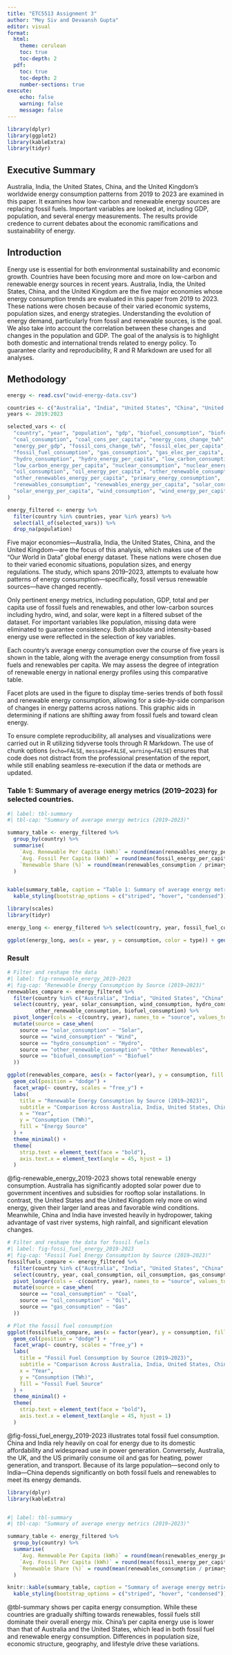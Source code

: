 ```yaml
---
title: "ETC5513 Assignment 3"
author: "Mey Siv and Devaansh Gupta"
editor: visual
format:
  html:
    theme: cerulean
    toc: true
    toc-depth: 2
  pdf: 
    toc: true
    toc-depth: 2
    number-sections: true
execute:
    echo: false
    warning: false
    message: false
---
```


```r
library(dplyr)
library(ggplot2)
library(kableExtra)
library(tidyr)
```


## Executive Summary


Australia, India, the United States, China, and the United Kingdom's worldwide energy consumption patterns from 2019 to 2023 are examined in this paper. It examines how low-carbon and renewable energy sources are replacing fossil fuels. Important variables are looked at, including GDP, population, and several energy measurements. The results provide credence to current debates about the economic ramifications and sustainability of energy.

## Introduction

Energy use is essential for both environmental sustainability and economic growth. Countries have been focusing more and more on low-carbon and renewable energy sources in recent years. Australia, India, the United States, China, and the United Kingdom are the five major economies whose energy consumption trends are evaluated in this paper from 2019 to 2023. These nations were chosen because of their varied economic systems, population sizes, and energy strategies. Understanding the evolution of energy demand, particularly from fossil and renewable sources, is the goal. We also take into account the correlation between these changes and changes in the population and GDP. The goal of the analysis is to highlight both domestic and international trends related to energy policy. To guarantee clarity and reproducibility, R and R Markdown are used for all analyses.

## Methodology

```r

energy <- read.csv("owid-energy-data.csv")

countries <- c("Australia", "India", "United States", "China", "United Kingdom")
years <- 2019:2023

selected_vars <- c(
  "country", "year", "population", "gdp", "biofuel_consumption", "biofuel_cons_per_capita",
  "coal_consumption", "coal_cons_per_capita", "energy_cons_change_twh", "energy_per_capita",
  "energy_per_gdp", "fossil_cons_change_twh", "fossil_elec_per_capita", "fossil_energy_per_capita",
  "fossil_fuel_consumption", "gas_consumption", "gas_elec_per_capita", "gas_energy_per_capita",
  "hydro_consumption", "hydro_energy_per_capita", "low_carbon_consumption",
  "low_carbon_energy_per_capita", "nuclear_consumption", "nuclear_energy_per_capita",
  "oil_consumption", "oil_energy_per_capita", "other_renewable_consumption",
  "other_renewables_energy_per_capita", "primary_energy_consumption",
  "renewables_consumption", "renewables_energy_per_capita", "solar_consumption",
  "solar_energy_per_capita", "wind_consumption", "wind_energy_per_capita"
)

energy_filtered <- energy %>%
  filter(country %in% countries, year %in% years) %>%
  select(all_of(selected_vars)) %>%
  drop_na(population)
```

Five major economies—Australia, India, the United States, China, and the United Kingdom—are the focus of this analysis, which makes use of the "Our World in Data" global energy dataset. These nations were chosen due to their varied economic situations, population sizes, and energy regulations. The study, which spans 2019–2023, attempts to evaluate how patterns of energy consumption—specifically, fossil versus renewable sources—have changed recently.

Only pertinent energy metrics, including population, GDP, total and per capita use of fossil fuels and renewables, and other low-carbon sources including hydro, wind, and solar, were kept in a filtered subset of the dataset. For important variables like population, missing data were eliminated to guarantee consistency. Both absolute and intensity-based energy use were reflected in the selection of key variables.

Each country's average energy consumption over the course of five years is shown in the table, along with the average energy consumption from fossil fuels and renewables per capita. We may assess the degree of integration of renewable energy in national energy profiles using this comparative table.

Facet plots are used in the figure to display time-series trends of both fossil and renewable energy consumption, allowing for a side-by-side comparison of changes in energy patterns across nations. This graphic aids in determining if nations are shifting away from fossil fuels and toward clean energy.

To ensure complete reproducibility, all analyses and visualizations were carried out in R utilizing tidyverse tools through R Markdown. The use of chunk options (`echo=FALSE`, `message=FALSE`, `warning=FALSE`) ensures that code does not distract from the professional presentation of the report, while still enabling seamless re-execution if the data or methods are updated.

### Table 1: Summary of average energy metrics (2019–2023) for selected countries.

```r


#| label: tbl-summary
#| tbl-cap: "Summary of average energy metrics (2019–2023)"

summary_table <- energy_filtered %>%
  group_by(country) %>%
  summarise(
    `Avg. Renewable Per Capita (kWh)` = round(mean(renewables_energy_per_capita, na.rm = TRUE), 1),
    `Avg. Fossil Per Capita (kWh)` = round(mean(fossil_energy_per_capita, na.rm = TRUE), 1),
    `Renewable Share (%)` = round(mean(renewables_consumption / primary_energy_consumption * 100, na.rm = TRUE), 1)
  )


kable(summary_table, caption = "Table 1: Summary of average energy metrics (2019–2023) for selected countries.") %>%
  kable_styling(bootstrap_options = c("striped", "hover", "condensed"))

```

```r

library(scales) 
library(tidyr)

energy_long <- energy_filtered %>% select(country, year, fossil_fuel_consumption, renewables_consumption) %>% pivot_longer(cols = c(fossil_fuel_consumption, renewables_consumption), names_to = "type", values_to = "consumption") %>% mutate(type = ifelse(type == "fossil_fuel_consumption", "Fossil", "Renewables"))

ggplot(energy_long, aes(x = year, y = consumption, color = type)) + geom_line(linewidth = 1.2) + geom_point(size = 2) + facet_wrap(~country, scales = "free_y") + labs(x = "Year", y = "Energy Consumption (TWh)", color = "Type") + theme_minimal() + theme(legend.position = "top")

```

### Result 

```r
# Filter and reshape the data
#| label: fig-renewable_energy_2019-2023
#| fig-cap: "Renewable Energy Consumption by Source (2019–2023)"
renewables_compare <- energy_filtered %>%
  filter(country %in% c("Australia", "India", "United States", "China", "United Kingdom")) %>%
  select(country, year, solar_consumption, wind_consumption, hydro_consumption,
         other_renewable_consumption, biofuel_consumption) %>%
  pivot_longer(cols = -c(country, year), names_to = "source", values_to = "consumption") %>%
  mutate(source = case_when(
    source == "solar_consumption" ~ "Solar",
    source == "wind_consumption" ~ "Wind",
    source == "hydro_consumption" ~ "Hydro",
    source == "other_renewable_consumption" ~ "Other Renewables",
    source == "biofuel_consumption" ~ "Biofuel"
  ))

ggplot(renewables_compare, aes(x = factor(year), y = consumption, fill = source)) +
  geom_col(position = "dodge") +
  facet_wrap(~ country, scales = "free_y") +
  labs(
    title = "Renewable Energy Consumption by Source (2019–2023)",
    subtitle = "Comparison Across Australia, India, United States, China, and United Kingdom",
    x = "Year",
    y = "Consumption (TWh)",
    fill = "Energy Source"
  ) +
  theme_minimal() +
  theme(
    strip.text = element_text(face = "bold"),
    axis.text.x = element_text(angle = 45, hjust = 1)
  )

```
@fig-renewable_energy_2019-2023 shows total renewable energy consumption. Australia has significantly adopted solar power due to government incentives and subsidies for rooftop solar installations. In contrast, the United States and the United Kingdom rely more on wind energy, given their larger land areas and favorable wind conditions. Meanwhile, China and India have invested heavily in hydropower, taking advantage of vast river systems, high rainfall, and significant elevation changes.



```r
# Filter and reshape the data for fossil fuels
#| label: fig-fossi_fuel_energy_2019-2023
#| fig-cap: "Fossil Fuel Energy Consumption by Source (2019–2023)"
fossilfuels_compare <- energy_filtered %>%
  filter(country %in% c("Australia", "India", "United States", "China", "United Kingdom")) %>%
  select(country, year, coal_consumption, oil_consumption, gas_consumption) %>%
  pivot_longer(cols = -c(country, year), names_to = "source", values_to = "consumption") %>%
  mutate(source = case_when(
    source == "coal_consumption" ~ "Coal",
    source == "oil_consumption" ~ "Oil",
    source == "gas_consumption" ~ "Gas"
  ))

# Plot the fossil fuel consumption
ggplot(fossilfuels_compare, aes(x = factor(year), y = consumption, fill = source)) +
  geom_col(position = "dodge") +
  facet_wrap(~ country, scales = "free_y") +
  labs(
    title = "Fossil Fuel Consumption by Source (2019–2023)",
    subtitle = "Comparison Across Australia, India, United States, China, and United Kingdom",
    x = "Year",
    y = "Consumption (TWh)",
    fill = "Fossil Fuel Source"
  ) +
  theme_minimal() +
  theme(
    strip.text = element_text(face = "bold"),
    axis.text.x = element_text(angle = 45, hjust = 1)
  )

```

@fig-fossi_fuel_energy_2019-2023 illustrates total fossil fuel consumption. China and India rely heavily on coal for energy due to its domestic affordability and widespread use in power generation. Conversely, Australia, the UK, and the US primarily consume oil and gas for heating, power generation, and transport. Because of its large population—second only to India—China depends significantly on both fossil fuels and renewables to meet its energy demands.


```r
library(dplyr)
library(kableExtra)


#| label: tbl-summary
#| tbl-cap: "Summary of average energy metrics (2019–2023)"

summary_table <- energy_filtered %>%
  group_by(country) %>%
  summarise(
    `Avg. Renewable Per Capita (kWh)` = round(mean(renewables_energy_per_capita, na.rm = TRUE), 1),
    `Avg. Fossil Per Capita (kWh)` = round(mean(fossil_energy_per_capita, na.rm = TRUE), 1),
    `Renewable Share (%)` = round(mean(renewables_consumption / primary_energy_consumption * 100, na.rm = TRUE), 1)
  )

knitr::kable(summary_table, caption = "Summary of average energy metrics (2019–2023)") %>%
  kable_styling(bootstrap_options = c("striped", "hover", "condensed"))
```

@tbl-summary shows per capita energy consumption. While these countries are gradually shifting towards renewables, fossil fuels still dominate their overall energy mix. China’s per capita energy use is lower than that of Australia and the United States, which lead in both fossil fuel and renewable energy consumption. Differences in population size, economic structure, geography, and lifestyle drive these variations.


